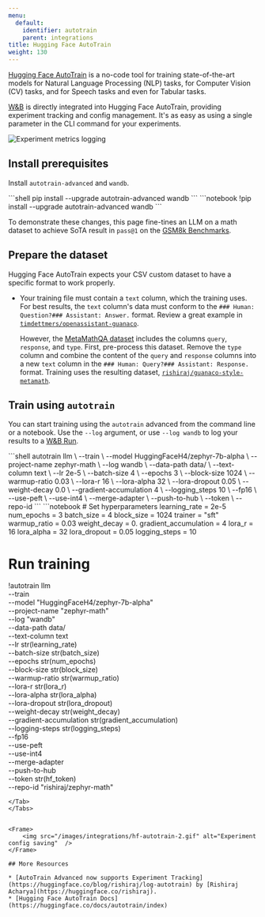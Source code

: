 ```yaml
---
menu:
  default:
    identifier: autotrain
    parent: integrations
title: Hugging Face AutoTrain
weight: 130
---
```

[Hugging Face AutoTrain](https://huggingface.co/docs/autotrain/index) is a no-code tool for training state-of-the-art models for Natural Language Processing (NLP) tasks, for Computer Vision (CV) tasks, and for Speech tasks and even for Tabular tasks.

[W&B](https://wandb.com/) is directly integrated into Hugging Face AutoTrain, providing experiment tracking and config management. It's as easy as using a single parameter in the CLI command for your experiments.

<Frame>
    <img src="/images/integrations/hf-autotrain-1.png" alt="Experiment metrics logging"  />
</Frame>

## Install prerequisites

Install `autotrain-advanced` and `wandb`.

<Tabs>
<Tab title="Command Line">
```shell
pip install --upgrade autotrain-advanced wandb
```
</Tab>
<Tab title="Notebook">
```notebook
!pip install --upgrade autotrain-advanced wandb
```
</Tab>
</Tabs>

To demonstrate these changes, this page fine-tines an LLM on a math dataset to achieve SoTA result in `pass@1` on the [GSM8k Benchmarks](https://github.com/openai/grade-school-math).

## Prepare the dataset

Hugging Face AutoTrain expects your CSV custom dataset to have a specific format to work properly.

- Your training file must contain a `text` column, which the training uses. For best results, the `text` column's data must conform to the `### Human: Question?### Assistant: Answer.` format. Review a great example in [`timdettmers/openassistant-guanaco`](https://huggingface.co/datasets/timdettmers/openassistant-guanaco).

    However, the [MetaMathQA dataset](https://huggingface.co/datasets/meta-math/MetaMathQA) includes the columns `query`, `response`, and `type`. First, pre-process this dataset. Remove  the `type` column and combine the content of the `query` and `response` columns into a new `text` column in the `### Human: Query?### Assistant: Response.` format. Training uses the resulting dataset, [`rishiraj/guanaco-style-metamath`](https://huggingface.co/datasets/rishiraj/guanaco-style-metamath).

## Train using `autotrain`

You can start training using the `autotrain` advanced from the command line or a notebook. Use the `--log` argument, or use `--log wandb` to log your results to a [W&B Run](/guides/models/track/runs/). 

<Tabs>
<Tab title="Command Line">
```shell
autotrain llm \
    --train \
    --model HuggingFaceH4/zephyr-7b-alpha \
    --project-name zephyr-math \
    --log wandb \
    --data-path data/ \
    --text-column text \
    --lr 2e-5 \
    --batch-size 4 \
    --epochs 3 \
    --block-size 1024 \
    --warmup-ratio 0.03 \
    --lora-r 16 \
    --lora-alpha 32 \
    --lora-dropout 0.05 \
    --weight-decay 0.0 \
    --gradient-accumulation 4 \
    --logging_steps 10 \
    --fp16 \
    --use-peft \
    --use-int4 \
    --merge-adapter \
    --push-to-hub \
    --token <huggingface-token> \
    --repo-id <huggingface-repository-address>
```
</Tab>
<Tab title="Notebook">
```notebook
# Set hyperparameters
learning_rate = 2e-5
num_epochs = 3
batch_size = 4
block_size = 1024
trainer = "sft"
warmup_ratio = 0.03
weight_decay = 0.
gradient_accumulation = 4
lora_r = 16
lora_alpha = 32
lora_dropout = 0.05
logging_steps = 10

# Run training
!autotrain llm \
    --train \
    --model "HuggingFaceH4/zephyr-7b-alpha" \
    --project-name "zephyr-math" \
    --log "wandb" \
    --data-path data/ \
    --text-column text \
    --lr str(learning_rate) \
    --batch-size str(batch_size) \
    --epochs str(num_epochs) \
    --block-size str(block_size) \
    --warmup-ratio str(warmup_ratio) \
    --lora-r str(lora_r) \
    --lora-alpha str(lora_alpha) \
    --lora-dropout str(lora_dropout) \
    --weight-decay str(weight_decay) \
    --gradient-accumulation str(gradient_accumulation) \
    --logging-steps str(logging_steps) \
    --fp16 \
    --use-peft \
    --use-int4 \
    --merge-adapter \
    --push-to-hub \
    --token str(hf_token) \
    --repo-id "rishiraj/zephyr-math"
```
</Tab>
</Tabs>


<Frame>
    <img src="/images/integrations/hf-autotrain-2.gif" alt="Experiment config saving"  />
</Frame>

## More Resources

* [AutoTrain Advanced now supports Experiment Tracking](https://huggingface.co/blog/rishiraj/log-autotrain) by [Rishiraj Acharya](https://huggingface.co/rishiraj).
* [Hugging Face AutoTrain Docs](https://huggingface.co/docs/autotrain/index)